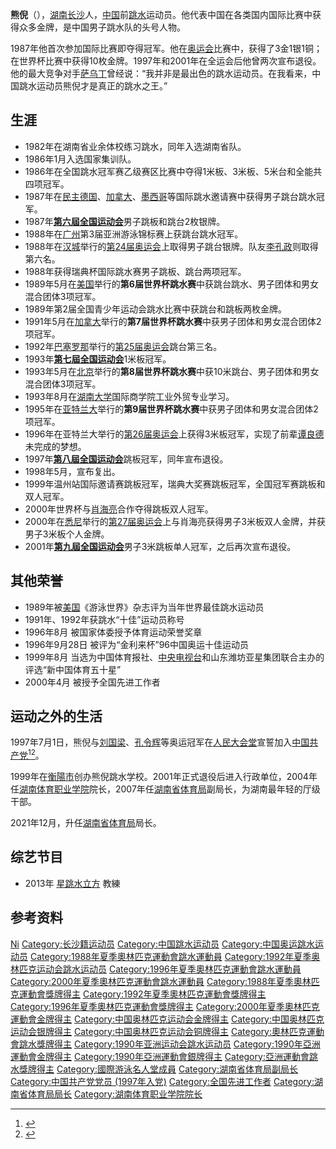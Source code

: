 {{noteTA|G1=Aquatics}}
{{Infobox sportsperson
|姓名= 熊倪 
|昵称=
|國籍= {{PRC}}
|出生日期= {{birth_date_and_age|1974|1|11}}
|出生地點= {{CHN}}[[湖南省|湖南省]][[长沙市|长沙市]]
|居住地= 
|逝世日期=
|逝世地點=
|身高= 
|體重= 
|运动= [[跳水|跳水]]
|項目= 10米台→3米板
|級別=
|教練=
|退役= 1997年 → 1998年5月复出<br/>2001年
|medaltemplates= <!-- see [[Template:MedalRelatedTemplates|Template:MedalRelatedTemplates]] -->
{{MedalSport | 男子[[跳水|跳水]]}}
{{MedalCountry | {{CHN}}}}
{{MedalCompetition|[[奧林匹克運動會|奧林匹克運動會]]}}
{{MedalGold | [[1996年夏季奥林匹克运动会|1996年亞特蘭大]] | [[1996年夏季奥林匹克运动会跳水比赛|3米板]]}}
{{MedalGold | [[2000年夏季奥林匹克运动会|2000年悉尼]] | [[2000年夏季奥林匹克运动会跳水比赛|3米板]]}}
{{MedalGold | [[2000年夏季奥林匹克运动会|2000年悉尼]] | [[2000年夏季奥林匹克运动会跳水比赛|雙人3米板]]}}
{{MedalSilver | [[1988年夏季奥林匹克运动会|1988年漢城]] | [[1988年夏季奧林匹克運動會跳水比賽|10米台]]}}
{{MedalBronze | [[1992年夏季奥林匹克运动会|1992年巴塞隆納]] | [[1992年夏季奧林匹克運動會跳水比賽|10米台]]}}
{{MedalCompetition|[[世界游泳錦標賽|世界錦標賽]]}}
{{MedalSilver | [[1991年世界游泳錦標賽|1991年帕斯]] | 10米台}}
}}
'''熊倪'''（{{bd|1974年|1月11日|||熊倪}}），[[湖南省|湖南]][[长沙市|长沙]]人，[[中华人民共和国|中国]]前[[跳水|跳水]]运动员。他代表中国在各类国内国际比赛中获得众多金牌，是中国男子跳水队的头号人物。

1987年他首次参加国际比赛即夺得冠军。他在[[奥运会|奥运会]]比赛中，获得了3金1银1铜；在世界杯比赛中获得10枚金牌。1997年和2001年在全运会后他曾两次宣布退役。他的最大竞争对手[[德米特里·萨乌丁|萨乌丁]]曾经说：“我并非是最出色的跳水运动员。在我看来，中国跳水运动员熊倪才是真正的跳水之王。”

==生涯==
*1982年在湖南省业余体校练习跳水，同年入选湖南省队。
*1986年1月入选国家集训队。
*1986年在全国跳水冠军赛乙级赛区比赛中夺得1米板、3米板、5米台和全能共四项冠军。
*1987年在[[東德|民主德国]]、[[加拿大|加拿大]]、[[墨西哥|墨西哥]]等国际跳水邀请赛中获得男子跳台跳水冠军。
*1987年'''[[中华人民共和国第六届运动会|第六屆全国运动会]]'''男子跳板和跳台2枚银牌。
*1988年在[[广州|广州]]第3届亚洲游泳锦标赛上获跳台跳水冠军。
*1988年在[[首爾特別市|汉城]]举行的[[1988年夏季奥林匹克运动会|第24届奥运会]]上取得男子跳台银牌。队友[[李孔政|李孔政]]则取得第六名。
*1988年获得瑞典杯国际跳水赛男子跳板、跳台两项冠军。
*1989年5月在[[美国|美国]]举行的'''第6届世界杯跳水赛'''中获跳台跳水、男子团体和男女混合团体3项冠军。
*1989年第2届全国青少年运动会跳水比赛中获跳台和跳板两枚金牌。
*1991年5月在[[加拿大|加拿大]]举行的'''第7届世界杯跳水赛'''中获男子团体和男女混合团体2项冠军。
*1992年[[巴塞罗那|巴塞罗那]]举行的[[1992年夏季奥林匹克运动会|第25届奥运会]]跳台第三名。
*1993年'''[[中华人民共和国第七届运动会|第七屆全国运动会]]'''1米板冠军。
*1993年5月在[[北京市|北京]]举行的'''第8届世界杯跳水赛'''中获10米跳台、男子团体和男女混合团体3项冠军。
*1993年8月在[[湖南大学|湖南大学]]国际商学院工业外贸专业学习。
*1995年在[[亚特兰大|亚特兰大]]举行的'''第9届世界杯跳水赛'''中获男子团体和男女混合团体2项冠军。
*1996年在亚特兰大举行的[[1996年夏季奥林匹克运动会|第26届奥运会]]上获得3米板冠军，实现了前辈[[谭良德|谭良德]]未完成的梦想。
*1997年'''[[中华人民共和国第八届运动会|第八屆全国运动会]]'''跳板冠军，同年宣布退役。
*1998年5月，宣布复出。
*1999年温州站国际邀请赛跳板冠军，瑞典大奖赛跳板冠军，全国冠军赛跳板和双人冠军。
*2000年世界杯与[[肖海亮|肖海亮]]合作夺得跳板双人冠军。
*2000年在[[悉尼|悉尼]]举行的[[2000年夏季奥林匹克运动会|第27届奥运会]]上与肖海亮获得男子3米板双人金牌，并获男子3米板个人金牌。
*2001年'''[[中华人民共和国第九届运动会|第九屆全国运动会]]'''男子3米跳板单人冠军，之后再次宣布退役。

==其他荣誉==
*1989年被[[美国|美国]]《游泳世界》杂志评为当年世界最佳跳水运动员
*1991年、1992年获跳水“十佳”运动员称号
*1996年8月 被国家体委授予体育运动荣誉奖章
*1996年9月28日 被评为“金利来杯”96中国奥运十佳运动员
*1999年8月 当选为中国体育报社、[[中国中央电视台|中央电视台]]和山东潍坊亚星集团联合主办的评选“新中国体育五十星”
*2000年4月 被授予全国先进工作者

==运动之外的生活==
1997年7月1日，熊倪与[[刘国梁|刘国梁]]、[[孔令辉|孔令辉]]等奥运冠军在[[人民大会堂|人民大会堂]]宣誓加入[[中国共产党|中国共产党]]<ref>{{Cite web|title=刘国梁：我自豪自己是党员 人民大会堂经历神圣时刻|url=http://sports.people.com.cn/GB/22155/22162/15125184.html|accessdate=2017-07-05|date=2011-07-11|publisher=人民网|archive-url=https://web.archive.org/web/20180520053849/http://sports.people.com.cn/GB/22155/22162/15125184.html|archive-date=2018-05-20|dead-url=yes}}</ref><ref>{{Cite web|title=刘国梁晒奥运夺冠旧照 回忆20年前火线入党|url=http://sports.qq.com/a/20170701/024823.htm|accessdate=2017-07-05|date=2017-07-01|publisher=腾讯网|archive-date=2021-12-19|archive-url=https://web.archive.org/web/20211219135013/https://sports.qq.com/a/20170701/024823.htm|dead-url=no}}</ref>。

1999年在[[衡陽市|衡陽市]]创办熊倪跳水学校。2001年正式退役后进入行政单位，2004年任[[湖南体育职业学院|湖南体育职业学院]]院长，2007年任[[湖南省体育局|湖南省体育局]]副局长，为湖南最年轻的厅级干部。

2021年12月，升任[[湖南省体育局|湖南省体育局]]局长。

== 综艺节目 ==
* 2013年 [[星跳水立方|星跳水立方]] 教練

== 参考资料 ==
{{Reflist}}

{{湖南湘涛足球俱乐部}}
{{奥林匹克运动会跳水男子单人3米跳板冠军}}
{{奥林匹克运动会跳水男子双人3米跳板冠军}}
{{新中国体育50星}}

{{Authority control}}
{{DEFAULTSORT:Xiong Ni}}
[[Category:熊姓|Ni]]
[[Category:长沙籍运动员|Category:长沙籍运动员]]
[[Category:中国跳水运动员|Category:中国跳水运动员]]
[[Category:中国奥运跳水运动员|Category:中国奥运跳水运动员]]
[[Category:1988年夏季奧林匹克運動會跳水運動員|Category:1988年夏季奧林匹克運動會跳水運動員]]
[[Category:1992年夏季奥林匹克运动会跳水运动员|Category:1992年夏季奥林匹克运动会跳水运动员]]
[[Category:1996年夏季奧林匹克運動會跳水運動員|Category:1996年夏季奧林匹克運動會跳水運動員]]
[[Category:2000年夏季奧林匹克運動會跳水運動員|Category:2000年夏季奧林匹克運動會跳水運動員]]
[[Category:1988年夏季奧林匹克運動會獎牌得主|Category:1988年夏季奧林匹克運動會獎牌得主]]
[[Category:1992年夏季奧林匹克運動會獎牌得主|Category:1992年夏季奧林匹克運動會獎牌得主]]
[[Category:1996年夏季奧林匹克運動會獎牌得主|Category:1996年夏季奧林匹克運動會獎牌得主]]
[[Category:2000年夏季奧林匹克運動會金牌得主|Category:2000年夏季奧林匹克運動會金牌得主]]
[[Category:中国奥林匹克运动会金牌得主|Category:中国奥林匹克运动会金牌得主]]
[[Category:中国奥林匹克运动会银牌得主|Category:中国奥林匹克运动会银牌得主]]
[[Category:中国奥林匹克运动会铜牌得主|Category:中国奥林匹克运动会铜牌得主]]
[[Category:奧林匹克運動會跳水獎牌得主|Category:奧林匹克運動會跳水獎牌得主]]
[[Category:1990年亚洲运动会跳水运动员|Category:1990年亚洲运动会跳水运动员]]
[[Category:1990年亞洲運動會金牌得主|Category:1990年亞洲運動會金牌得主]]
[[Category:1990年亞洲運動會銀牌得主|Category:1990年亞洲運動會銀牌得主]]
[[Category:亞洲運動會跳水獎牌得主|Category:亞洲運動會跳水獎牌得主]]
[[Category:國際游泳名人堂成員|Category:國際游泳名人堂成員]]
[[Category:湖南省体育局副局长|Category:湖南省体育局副局长]]
[[Category:中国共产党党员_(1997年入党)|Category:中国共产党党员 (1997年入党)]]
[[Category:全国先进工作者|Category:全国先进工作者]]
[[Category:湖南省体育局局长|Category:湖南省体育局局长]]
[[Category:湖南体育职业学院院长|Category:湖南体育职业学院院长]]
